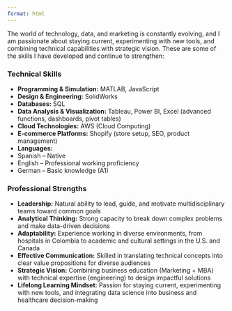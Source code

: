 ```yaml
---
format: html
---
```


The world of technology, data, and marketing is constantly evolving, and I am passionate about staying current, experimenting with new tools, and combining technical capabilities with strategic vision. These are some of the skills I have developed and continue to strengthen:


### Technical Skills

- **Programming & Simulation:** MATLAB, JavaScript  
- **Design & Engineering:** SolidWorks  
- **Databases:** SQL  
- **Data Analysis & Visualization:** Tableau, Power BI, Excel (advanced functions, dashboards, pivot tables)   
- **Cloud Technologies:** AWS (Cloud Computing)
- **E-commerce Platforms:** Shopify (store setup, SEO, product management)  
- **Languages:**  
- Spanish – Native  
- English – Professional working proficiency  
- German – Basic knowledge (A1)


### Professional Strengths
- **Leadership:** Natural ability to lead, guide, and motivate multidisciplinary teams toward common goals  
- **Analytical Thinking:** Strong capacity to break down complex problems and make data-driven decisions  
- **Adaptability:** Experience working in diverse environments, from hospitals in Colombia to academic and cultural settings in the U.S. and Canada  
- **Effective Communication:** Skilled in translating technical concepts into clear value propositions for diverse audiences  
- **Strategic Vision:** Combining business education (Marketing + MBA) with technical expertise (engineering) to design impactful solutions  
- **Lifelong Learning Mindset:** Passion for staying current, experimenting with new tools, and integrating data science into business and healthcare decision-making